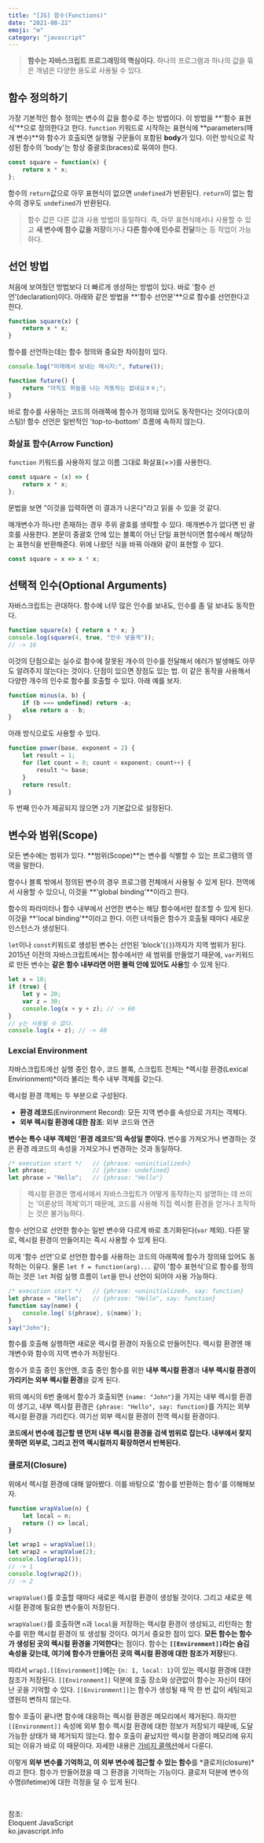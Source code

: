 ```yaml
---
title: "[JS] 함수(Functions)"
date: "2021-08-22"
emoji: "⚙️"
category: "javascript"
---
```


> **함수는 자바스크립트 프로그래밍의 핵심이다.** 하나의 프로그램과 하나의 값을 묶은 개념은 다양한 용도로 사용될 수 있다.

## 함수 정의하기
가장 기본적인 함수 정의는 변수의 값을 함수로 주는 방법이다. 이 방법을 **'함수 표현식'**으로 정의한다고 한다. `function` 키워드로 시작하는 표현식에 **parameters(매개 변수)**와 함수가 호출되면 실행될 구문들이 포함된 **body**가 있다.
이런 방식으로 작성된 함수의 'body'는 항상 중괄호(braces)로 묶여야 한다.
```js
const square = function(x) {
    return x * x;
};
```
함수의 `return`값으로 아무 표현식이 없으면 `undefined`가 반환된다. `return`이 없는 함수의 경우도 `undefined`가 반환된다.

> 함수 값은 다른 값과 사용 방법이 동일하다. 즉, 아무 표현식에서나 사용할 수 있고 **새 변수에 함수 값을 저장**하거나 **다른 함수에 인수로 전달**하는 등 작업이 가능하다.

## 선언 방법
처음에 보여줬던 방법보다 더 빠르게 생성하는 방법이 있다. 바로 '함수 선언'(declaration)이다. 아래와 같은 방법을 **'함수 선언문'**으로 함수를 선언한다고 한다.
```js
function square(x) {
    return x * x;
}
```
함수를 선언하는데는 함수 정의와 중요한 차이점이 있다. 

```js
console.log("미래에서 보내는 메시지:", future());

function future() {
    return "아직도 하늘을 나는 자동차는 없네요ㅎㅎ;";
}
```
바로 함수를 사용하는 코드의 아래쪽에 함수가 정의돼 있어도 동작한다는 것이다(호이스팅)! 함수 선언은 일반적인 'top-to-bottom' 흐름에 속하지 않는다.

### 화살표 함수(Arrow Function)
`function` 키워드를 사용하지 않고 이름 그대로 화살표(=>)를 사용한다.
```js
const square = (x) => {
    return x * x;
};
```
문법을 보면 "이것을 입력하면 이 결과가 나온다"라고 읽을 수 있을 것 같다.

매개변수가 하나만 존재하는 경우 주위 괄호를 생략할 수 있다. 매개변수가 없다면 빈 괄호를 사용한다.
본문이 중괄호 안에 있는 블록이 아닌 단일 표현식이면 함수에서 해당하는 표현식을 반환해준다. 위에 나왔던 식을 바꿔 아래와 같이 표현할 수 있다.
```js
const square = x => x * x;
```

## 선택적 인수(Optional Arguments)
자바스크립트는 관대하다. 함수에 너무 많은 인수를 보내도, 인수를 좀 덜 보내도 동작한다.
```js
function square(x) { return x * x; }
console.log(square(4, true, "인수 넣을게"));
// -> 16
```
이것의 단점으로는 실수로 함수에 잘못된 개수의 인수를 전달해서 에러가 발생해도 아무도 알려주지 않는다는 것이다.
단점이 있으면 장점도 있는 법. 이 같은 동작을 사용해서 다양한 개수의 인수로 함수를 호출할 수 있다. 아래 예를 보자.
```js
function minus(a, b) {
    if (b === undefined) return -a;
    else return a - b;
}
```
아래 방식으로도 사용할 수 있다.
```js
function power(base, exponent = 2) {
    let result = 1;
    for (let count = 0; count < exponent; count++) {
        result *= base;
    }
    return result;
}
```
두 번째 인수가 제공되지 않으면 `2`가 기본값으로 설정된다.

## 변수와 범위(Scope)
모든 변수에는 범위가 있다. **범위(Scope)**는 변수를 식별할 수 있는 프로그램의 영역을 말한다.

함수나 블록 밖에서 정의된 변수의 경우 프로그램 전체에서 사용될 수 있게 된다. 전역에서 사용할 수 있으니, 이것을 **'global binding'**이라고 한다.

함수의 파라미터나 함수 내부에서 선언한 변수는 해당 함수에서만 참조할 수 있게 된다. 이것을 **'local binding'**이라고 한다. 이런 녀석들은 함수가 호출될 때마다 새로운 인스턴스가 생성된다.

`let`이나 `const`키워드로 생성된 변수는 선언된 'block'(`{}`)까지가 지역 범위가 된다. 
2015년 이전의 자바스크립트에서는 함수에서만 새 범위를 만들었기 때문에, `var`키워드로 만든 변수는 **같은 함수 내부라면 어떤 블럭 안에 있어도 사용**할 수 있게 된다.
```js
let x = 10;
if (true) {
    let y = 20;
    var z = 30;
    console.log(x + y + z); // -> 60
}
// y는 사용될 수 없다.
console.log(x + z); // -> 40
```

### Lexcial Environment
자바스크립트에선 실행 중인 함수, 코드 블록, 스크립트 전체는 *렉시컬 환경(Lexical Envirionment)*이라 불리는 특수 내부 객체를 갖는다.

랙시컬 환경 객체는 두 부분으로 구성된다.
- **환경 레코드**(Environment Record): 모든 지역 변수를 속성으로 가지는 객체다.
- **외부 렉시컬 환경에 대한 참조**: 외부 코드와 연관

**변수는 특수 내부 객체인 '환경 레코드'의 속성일 뿐이다.** 변수를 가져오거나 변경하는 것은 환경 레코드의 속성을 가져오거나 변경하는 것과 동일하다.

```js
/* execution start */   // {phrase: <uninitialized>}
let phrase;             // {phrase: undefined}
let phrase = "Hello";   // {phrase: "Hello"}
```

> 렉시컬 환경은 명세서에서 자바스크립트가 어떻게 동작하는지 설명하는 데 쓰이는 '이론상의 객체'이기 때문에, 코드를 사용해 직접 렉시켤 환경을 얻거나 조작하는 것은 불가능하다.

함수 선언으로 선언한 함수는 일반 변수와 다르게 바로 초기화된다(`var` 제외). 다른 말로, 렉시컬 환경이 만들어지는 즉시 사용할 수 있게 된다.

이게 '함수 선언'으로 선언한 함수를 사용하는 코드의 아래쪽에 함수가 정의돼 있어도 동작하는 이유다.
물론 `let f = function(arg)...` 같이 '함수 표현식'으로 함수를 정의하는 것은 `let` 처럼 실행 흐름이 `let`을 만나 선언이 되어야 사용 가능하다.

```js
/* execution start */   // {phrase: <uninitialized>, say: function}
let phrase = "Hello";   // {phrase: "Hello", say: function}
function say(name) {
    console.log(`${phrase}, ${name}`);
}
say("John");
```

함수를 호출해 실행하면 새로운 렉시컬 환경이 자동으로 만들어진다. 렉시컬 환경엔 매개변수와 함수의 지역 변수가 저장된다.

함수가 호출 중인 동안엔, 호출 중인 함수를 위한 **내부 렉시컬 환경**과 **내부 렉시컬 환경이 가리키는 외부 렉시컬 환경**을 갖게 된다. 

위의 예시의 6번 줄에서 함수가 호출되면 `{name: "John"}`을 가지는 내부 렉시컬 환경이 생기고, 내부 렉시컬 환경은 `{phrase: "Hello", say: function}`를 가지는 외부 렉시컬 환경을 가리킨다.
여기선 외부 렉시컬 환경이 전역 렉시컬 환경이다.

**코드에서 변수에 접근할 땐 먼저 내부 렉시컬 환경을 검색 범위로 잡는다. 내부에서 찾지 못하면 외부로, 그리고 전역 렉시컬까지 확장하면서 반복된다.**

### 클로저(Closure)
위에서 렉시컬 환경에 대해 알아봤다. 이를 바탕으로 '함수를 반환하는 함수'를 이해해보자.
```js
function wrapValue(n) {
    let local = n;
    return () => local;
}

let wrap1 = wrapValue(1);
let wrap2 = wrapValue(2);
console.log(wrap1());
// -> 1
console.log(wrap2());
// -> 2
```
`wrapValue()`를 호출할 때마다 새로운 렉시컬 환경이 생성될 것이다. 그리고 새로운 렉시컬 환경에 필요한 변수들이 저장된다.

`wrapValue()`를 호출하면 `n`과 `local`을 저장하는 렉시컬 환경이 생성되고, 리턴하는 함수를 위한 렉시컬 환경이 또 생성될 것이다.
여기서 중요한 점이 있다. **모든 함수는 함수가 생성된 곳의 렉시컬 환경을 기억한다**는 점이다. 함수는 **`[[Environment]]`라는 숨김 속성을 갖는데, 여기에 함수가 만들어진 곳의 렉시컬 환경에 대한 참조가 저장**된다.

따라서 `wrap1.[[Environment]]`에는 `{n: 1, local: 1}`이 있는 렉시컬 환경에 대한 참조가 저장된다. 
`[[Environment]]` 덕분에 호출 장소와 상관없이 함수는 자신이 태어난 곳을 기억할 수 있다. `[[Environment]]`는 함수가 생성될 때 딱 한 번 값이 세팅되고 영원히 변하지 않는다.

함수 호출이 끝나면 함수에 대응하는 렉시컬 환경은 메모리에서 제거된다.
하지만 `[[Environment]]` 속성에 외부 함수 렉시컬 환경에 대한 정보가 저장되기 때문에, 도달 가능한 상태가 돼 제거되지 않는다. 
함수 호출이 끝났지만 렉시컬 환경이 메모리에 유지되는 이유가 바로 이 때문이다. 자세한 내용은 [가비지 콜렉션](https://woong-jae.com/javascript/220118-garbage-collection)에서 다룬다.

이렇게 **외부 변수를 기억하고, 이 외부 변수에 접근할 수 있는 함수**를 *클로저(closure)*라고 한다.
함수가 만들어졌을 때 그 환경을 기억하는 기능이다. 클로저 덕분에 변수의 수명(lifetime)에 대한 걱정을 덜 수 있게 된다.

<br/>

참조:  
Eloquent JavaScript  
ko.javascript.info